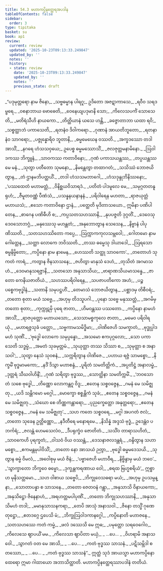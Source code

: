 ```yaml
---
title: 54.3 မဟာကပ္ပိနတ္ထေရအပဒါန
tableOfContents: false
sidebar:
  order: 3
type: tipitaka
basket: su
book: ap1
review:
  current: review
  updated: '2025-10-23T09:13:33.249847'
  updated_by: ''
  notes: ''
  history:
  - state: review
    date: '2025-10-23T09:13:33.249847'
    updated_by: ''
    notes: ''
    previous_state: draft
---
```



<ReviewStatus review={frontmatter.review} showDetails={true} />

<HypothesisAnnotation frontmatter={frontmatter} />

<DynamicBreadcrumb />

<Division number="66" book="ap1" e="ch" v="20" p="434">

<Paragraph number="7017" type="verses" book="ap1">
_“ပဒုမုတ္တရော နာမ ဇိနော,_  
_သဗ္ဗဓမ္မာန ပါရဂူ;_  
ဥဒိတော အဇဋာကာသေ,_  
_ရဝီဝ သရဒမ္ဗရေ._  

</Paragraph>

</Division>
<Division number="67" book="ap1" e="ch" v="20" p="434">

<Paragraph number="7018" type="verses" book="ap1">
_ဝစနာဘာယ ဗောဓေတိ,_  
_ဝေနေယျပဒုမာနိ သော;_  
_ကိလေသပင်္ကံ သောသေတိ,_  
_မတိရံသီဟိ နာယကော._  

</Paragraph>

</Division>
<Division number="68" book="ap1" e="ch" v="20" p="434">

<Paragraph number="7019" type="verses" book="ap1">
_တိတ္ထိယာနံ ယသေ ဟန္တိ,_  
_ခဇ္ဇောတာဘာ ယထာ ရဝိ;_  
_သစ္စတ္ထာဘံ ပကာသေတိ,_  
_ရတနံဝ ဒိဝါကရော._  

</Paragraph>

</Division>
<Division number="69" book="ap1" e="ch" v="20" p="434">

<Paragraph number="7020" type="verses" book="ap1">
_ဂုဏာနံ အာယတိဘူတော,_  
_ရတနာနံဝ သာဂရော;_  
_ပဇ္ဇုန္နောရိဝ ဘူတာနိ,_  
_ဓမ္မမေဃေန ဝဿတိ._  

</Paragraph>

</Division>
<Division number="70" book="ap1" e="ch" v="20" p="434">

<Paragraph number="7021" type="verses" book="ap1">
_အက္ခဒဿော တဒါ အာသိံ,_  
_နဂရေ ဟံသသဝှယေ;_  
ဥပေစ္စ ဓမ္မမဿောသိံ,_  
_ဇလဇုတ္တမနာမိနော._  

</Paragraph>

</Division>
<Division number="71" book="ap1" e="ch" v="20" p="434">

<Paragraph number="7022" type="verses" book="ap1">
_ဩဝါဒကဿ ဘိက္ခူနံ,_  
_သာဝကဿ ကတာဝိနော;_  
_ဂုဏံ ပကာသယန္တဿ,_  
_တပ္ပယန္တဿ မေ မနံ._  

</Paragraph>

</Division>
<Division number="72" book="ap1" e="ch" v="20" p="435">

<Paragraph number="7023" type="verses" book="ap1">
_သုတွာ ပတီတော သုမနော,_  
_နိမန္တေတွာ တထာဂတံ;_  
_သသိဿံ ဘောဇယိတွာန,_  
_တံ ဌာနမဘိပတ္ထယိံ._  

</Paragraph>

</Division>
<Division number="73" book="ap1" e="ch" v="20" p="435">

<Paragraph number="7024" type="verses" book="ap1">
_တဒါ ဟံသသမဘာဂေါ,_  
_ဟံသဒုန္ဒုဘိနိဿနော;_  
_‘ပဿထေတံ မဟာမတ္တံ,_  
_ဝိနိစ္ဆယဝိသာရဒံ._  

</Paragraph>

</Division>
<Division number="74" book="ap1" e="ch" v="20" p="435">

<Paragraph number="7025" type="verses" book="ap1">
_ပတိတံ ပါဒမူလေ မေ,_  
_သမုဂ္ဂတတနူရုဟံ;_  
_ဇီမူတဝဏ္ဏံ ပီဏံသံ,_  
_ပသန္နနယနာနနံ._  

</Paragraph>

</Division>
<Division number="75" book="ap1" e="ch" v="20" p="435">

<Paragraph number="7026" type="verses" book="ap1">
_ပရိဝါရေန မဟတာ,_  
_ရာဇယုတ္တံ မဟာယသံ;_  
_ဧသော ကတာဝိနော ဌာနံ,_  
_ပတ္ထေတိ မုဒိတာသယော._  

</Paragraph>

</Division>
<Division number="76" book="ap1" e="ch" v="20" p="435">

<Paragraph number="7027" type="verses" book="ap1">
ဣမိနာ ပဏိပါတေန,_  
_စာဂေန ပဏိဓီဟိ စ;_  
_ကပ္ပသတသဟဿာနိ,_  
_နုပပဇ္ဇတိ ဒုဂ္ဂတိံ._  

</Paragraph>

</Division>
<Division number="77" book="ap1" e="ch" v="20" p="435">

<Paragraph number="7028" type="verses" book="ap1">
_ဒေဝေသု ဒေဝသောဘဂ္ဂံ,_  
_မနုဿေသု မဟန္တတံ;_  
_အနုဘောတွာန သေသေန,_  
_နိဗ္ဗာနံ ပါပုဏိဿတိ._  

</Paragraph>

</Division>
<Division number="78" book="ap1" e="ch" v="20" p="435">

<Paragraph number="7029" type="verses" book="ap1">
_သတသဟဿိတော ကပ္ပေ,_  
_ဩက္ကာကကုလသမ္ဘဝေါ;_  
_ဂေါတမော နာမ ဂေါတ္တေန,_  
_သတ္ထာ လောကေ ဘဝိဿတိ._  

</Paragraph>

</Division>
<Division number="79" book="ap1" e="ch" v="20" p="435">

<Paragraph number="7030" type="verses" book="ap1">
_တဿ ဓမ္မေသု ဒါယာဒေါ,_  
_ဩရသော ဓမ္မနိမ္မိတော;_  
_ကပ္ပိနော နာမ နာမေန,_  
_ဟေဿတိ သတ္ထု သာဝကော’._  

</Paragraph>

</Division>
<Division number="80" book="ap1" e="ch" v="20" p="435">

<Paragraph number="7031" type="verses" book="ap1">
_တတောဟံ သုကတံ ကာရံ,_  
_ကတွာန ဇိနသာသနေ;_  
_ဇဟိတွာ မာနုသံ ဒေဟံ,_  
_တုသိတံ အဂမာသဟံ._  

</Paragraph>

</Division>
<Division number="81" book="ap1" e="ch" v="20" p="435">

<Paragraph number="7032" type="verses" book="ap1">
_ဒေဝမာနုသရဇ္ဇာနိ,_  
_သတသော အနုသာသိယ;_  
_ဗာရာဏသိယမာသန္နေ,_  
_ဇာတော ကေနိယဇာတိယံ._  

</Paragraph>

</Division>
<Division number="82" book="ap1" e="ch" v="20" p="435">

<Paragraph number="7033" type="verses" book="ap1">
_သဟဿပရိဝါရေန,_  
_သပဇာပတိကော အဟံ;_  
_ပဉ္စ ပစ္စေကဗုဒ္ဓါနံ,_  
_သတာနိ သမုပဋ္ဌဟိံ._  

</Paragraph>

</Division>
<Division number="83" book="ap1" e="ch" v="20" p="435">

<Paragraph number="7034" type="verses" book="ap1">
_တေမာသံ ဘောဇယိတွာန,_  
_ပစ္ဆာဒမှ တိစီဝရံ;_  
_တတော စုတာ မယံ သဗ္ဗေ,_  
_အဟုမှ တိဒသူပဂါ._  

</Paragraph>

</Division>
<Division number="84" book="ap1" e="ch" v="20" p="436">

<Paragraph number="7035" type="verses" book="ap1">
_ပုနော သဗ္ဗေ မနုဿတ္တံ,_  
_အဂမိမှ တတော စုတာ;_  
_ကုက္ကုဋမှိ ပုရေ ဇာတာ,_  
_ဟိမဝန္တဿ ပဿတော._  

</Paragraph>

</Division>
<Division number="85" book="ap1" e="ch" v="20" p="436">

<Paragraph number="7036" type="verses" book="ap1">
_ကပ္ပိနော နာမဟံ အာသိံ,_  
_ရာဇပုတ္တော မဟာယသော;_  
_သေသာမစ္စကုလေ ဇာတာ,_  
_မမေဝ ပရိဝါရယုံ._  

</Paragraph>

</Division>
<Division number="86" book="ap1" e="ch" v="20" p="436">

<Paragraph number="7037" type="verses" book="ap1">
_မဟာရဇ္ဇသုခံ ပတ္တော,_  
_သဗ္ဗကာမသမိဒ္ဓိမာ;_  
_ဝါဏိဇေဟိ သမက္ခာတံ,_  
_ဗုဒ္ဓုပ္ပါဒမဟံ သုဏိံ._  

</Paragraph>

</Division>
<Division number="87" book="ap1" e="ch" v="20" p="436">

<Paragraph number="7038" type="verses" book="ap1">
_‘ဗုဒ္ဓေါ လောကေ သမုပ္ပန္နော,_  
_အသမော ဧကပုဂ္ဂလော;_  
_သော ပကာသေတိ သဒ္ဓမ္မံ,_  
_အမတံ သုခမုတ္တမံ._  

</Paragraph>

</Division>
<Division number="88" book="ap1" e="ch" v="20" p="436">

<Paragraph number="7039" type="verses" book="ap1">
_သုယုတ္တာ တဿ သိဿာ စ,_  
_သုမုတ္တာ စ အနာသဝါ’;_  
_သုတွာ နေသံ သုဝစနံ,_  
_သက္ကရိတွာန ဝါဏိဇေ._  

</Paragraph>

</Division>
<Division number="89" book="ap1" e="ch" v="20" p="436">

<Paragraph number="7040" type="verses" book="ap1">
_ပဟာယ ရဇ္ဇံ သာမစ္စော,_  
_နိက္ခမိံ ဗုဒ္ဓမာမကော;_  
_နဒိံ ဒိသွာ မဟာစန္ဒံ,_  
_ပူရိတံ သမတိတ္တိကံ._  

</Paragraph>

</Division>
<Division number="90" book="ap1" e="ch" v="20" p="436">

<Paragraph number="7041" type="verses" book="ap1">
_အပ္ပတိဋ္ဌံ အနာလမ္ဗံ,_  
_ဒုတ္တရံ သီဃဝါဟိနိံ;_  
_ဂုဏံ သရိတွာ ဗုဒ္ဓဿ,_  
_သောတ္ထိနာ သမတိက္ကမိံ._  

</Paragraph>

</Division>
<Division number="91" book="ap1" e="ch" v="20" p="436">

<Paragraph number="7042" type="verses" book="ap1">
_‘ဘဝသောတံ သစေ ဗုဒ္ဓေါ,_  
_တိဏ္ဏော လောကန္တဂူ ဝိဒူ;_  
_ဧတေန သစ္စဝဇ္ဇေန,_  
_ဂမနံ မေ သမိဇ္ဈတု._  

</Paragraph>

</Division>
<Division number="92" book="ap1" e="ch" v="20" p="436">

<Paragraph number="7043" type="verses" book="ap1">
_ယဒိ သန္တိဂမော မဂ္ဂေါ,_  
_မောက္ခော စစ္စန္တိကံ သုခံ;_  
_ဧတေန သစ္စဝဇ္ဇေန,_  
_ဂမနံ မေ သမိဇ္ဈတု._  

</Paragraph>

</Division>
<Division number="93" book="ap1" e="ch" v="20" p="436">

<Paragraph number="7044" type="verses" book="ap1">
_သံဃော စေ တိဏ္ဏကန္တာရော,_  
_ပုညက္ခေတ္တော အနုတ္တရော;_  
_ဧတေန သစ္စဝဇ္ဇေန,_  
_ဂမနံ မေ သမိဇ္ဈတု’._  

</Paragraph>

</Division>
<Division number="94" book="ap1" e="ch" v="20" p="436">

<Paragraph number="7045" type="verses" book="ap1">
_သဟ ကတေ သစ္စဝရေ,_  
_မဂ္ဂါ အပဂတံ ဇလံ;_  
_တတော သုခေန ဥတ္တိဏ္ဏော,_  
_နဒီတီရေ မနောရမေ._  

</Paragraph>

</Division>
<Division number="95" book="ap1" e="ch" v="20" p="436">

<Paragraph number="7046" type="verses" book="ap1">
_နိသိန္နံ အဒ္ဒသံ ဗုဒ္ဓံ,_  
ဥဒေန္တံဝ ပဘင်္ကရံ;_  
_ဇလန္တံ ဟေမသေလံဝ,_  
_ဒီပရုက္ခံဝ ဇောတိတံ._  

</Paragraph>

</Division>
<Division number="96" book="ap1" e="ch" v="20" p="436">

<Paragraph number="7047" type="verses" book="ap1">
_သသိံဝ တာရာသဟိတံ,_  
_သာဝကေဟိ ပုရက္ခတံ;_  
_ဝါသဝံ ဝိယ ဝဿန္တံ,_  
_ဒေသနာဇလဒန္တရံ._  

</Paragraph>

</Division>
<Division number="97" book="ap1" e="ch" v="20" p="437">

<Paragraph number="7048" type="verses" book="ap1">
_ဝန္ဒိတွာန သဟာမစ္စော,_  
_ဧကမန္တမုပါဝိသိံ;_  
_တတော နော အာသယံ ဉတွာ,_  
_ဗုဒ္ဓေါ ဓမ္မမဒေသယိ._  

</Paragraph>

</Division>
<Division number="98" book="ap1" e="ch" v="20" p="437">

<Paragraph number="7049" type="verses" book="ap1">
_သုတွာန ဓမ္မံ ဝိမလံ,_  
_အဝေါစုမှ မယံ ဇိနံ;_  
_‘ပဗ္ဗာဇေဟိ မဟာဝီရ,_  
_နိဗ္ဗိန္ဒာမှ မယံ ဘဝေ’._  

</Paragraph>

</Division>
<Division number="99" book="ap1" e="ch" v="20" p="437">

<Paragraph number="7050" type="verses" book="ap1">
_‘သွာက္ခာတော ဘိက္ခဝေ ဓမ္မော,_  
_ဒုက္ခန္တကရဏာယ ဝေါ;_  
_စရထ ဗြဟ္မစရိယံ’,_  
ဣစ္စာဟ မုနိသတ္တမော._  

</Paragraph>

</Division>
<Division number="100" book="ap1" e="ch" v="20" p="437">

<Paragraph number="7051" type="verses" book="ap1">
_သဟ ဝါစာယ သဗ္ဗေပိ,_  
_ဘိက္ခုဝေသဓရာ မယံ;_  
_အဟုမှ ဥပသမ္ပန္နာ,_  
_သောတာပန္နာ စ သာသနေ._  

</Paragraph>

</Division>
<Division number="101" book="ap1" e="ch" v="20" p="437">

<Paragraph number="7052" type="verses" book="ap1">
_တတော ဇေတဝနံ ဂန္တွာ,_  
_အနုသာသိ ဝိနာယကော;_  
_အနုသိဋ္ဌော ဇိနေနာဟံ,_  
_အရဟတ္တမပါပုဏိံ._  

</Paragraph>

</Division>
<Division number="102" book="ap1" e="ch" v="20" p="437">

<Paragraph number="7053" type="verses" book="ap1">
_တတော ဘိက္ခုသဟဿာနိ,_  
_အနုသာသိမဟံ တဒါ;_  
_မမာနုသာသနကရာ,_  
_တေပိ အာသုံ အနာသဝါ._  

</Paragraph>

</Division>
<Division number="103" book="ap1" e="ch" v="20" p="437">

<Paragraph number="7054" type="verses" book="ap1">
_ဇိနော တသ္မိံ ဂုဏေ တုဋ္ဌော,_  
_ဧတဒဂ္ဂေ ဌပေသိ မံ;_  
_ဘိက္ခုဩဝါဒကာနဂ္ဂေါ,_  
_ကပ္ပိနောတိ မဟာဇနေ._  

</Paragraph>

</Division>
<Division number="104" book="ap1" e="ch" v="20" p="437">

<Paragraph number="7055" type="verses" book="ap1">
_သတသဟဿေ ကတံ ကမ္မံ,_  
_ဖလံ ဒဿေသိ မေ ဣဓ;_  
_ပမုတ္တော သရဝေဂေါဝ,_  
_ကိလေသေ ဈာပယိံ မမ._  

</Paragraph>

</Division>
<Division number="105" book="ap1" e="ch" v="20" p="437">

<Paragraph number="7056" type="verses" book="ap1">
_ကိလေသာ ဈာပိတာ မယှံ,_  
_ …ပေ… _  
_ဝိဟရာမိ အနာသဝေါ._  

</Paragraph>

</Division>
<Division number="106" book="ap1" e="ch" v="20" p="437">

<Paragraph number="7057" type="verses" book="ap1">
_သွာဂတံ ဝတ မေ အာသိ,_  
_ …ပေ… _  
_ကတံ ဗုဒ္ဓဿ သာသနံ._  

</Paragraph>

</Division>
<Division number="107" book="ap1" e="ch" v="20" p="438">

<Paragraph number="7058" type="verses" book="ap1">
_ပဋိသမ္ဘိဒါ စတဿော,_  
_ …ပေ… _  
_ကတံ ဗုဒ္ဓဿ သာသနံ”._  

</Paragraph>

<Paragraph number="7059" book="ap1">
ဣတ္ထံ သုဒံ အာယသ္မာ မဟာကပ္ပိနော ထေရော ဣမာ ဂါထာယော အဘာသိတ္ထာတိ.

</Paragraph>
</Division>

<Paragraph number="7060" type="center" book="ap1">
မဟာကပ္ပိနတ္ထေရဿာပဒါနံ တတိယံ.
</Paragraph>